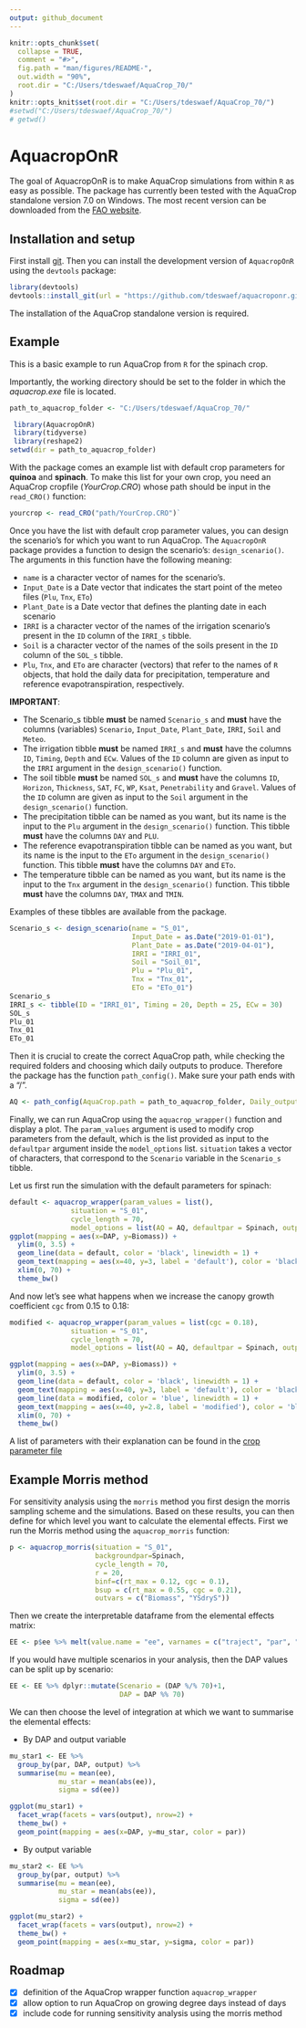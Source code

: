 ```yaml
---
output: github_document
---
```


<!-- README.md is generated from README.Rmd. Please edit that file -->

```r
knitr::opts_chunk$set(
  collapse = TRUE,
  comment = "#>",
  fig.path = "man/figures/README-",
  out.width = "90%",
  root.dir = "C:/Users/tdeswaef/AquaCrop_70/"
)
knitr::opts_knit$set(root.dir = "C:/Users/tdeswaef/AquaCrop_70/")
#setwd("C:/Users/tdeswaef/AquaCrop_70/")
# getwd()
```

# AquacropOnR

<!-- badges: start -->

<!-- badges: end -->

The goal of AquacropOnR is to make AquaCrop simulations from within `R` as easy as possible. The package has currently been tested with the AquaCrop standalone version 7.0 on Windows. The most recent version can be downloaded from the [FAO website](https://www.fao.org/aquacrop/software/aquacropplug-inprogramme/en/#c518670).

## Installation and setup

First install [git](https://git-scm.com/downloads).
Then you can install the development version of `AquacropOnR` using the `devtools` package:

``` r
library(devtools)
devtools::install_git(url = "https://github.com/tdeswaef/aquacroponr.git", force = TRUE)
```

The installation of the AquaCrop standalone version is required.

## Example

This is a basic example to run AquaCrop from `R` for the spinach crop.

Importantly, the working directory should be set to the folder in which the *aquacrop.exe* file is located.

```r
path_to_aquacrop_folder <- "C:/Users/tdeswaef/AquaCrop_70/"

```

```r

 library(AquacropOnR)
 library(tidyverse)
 library(reshape2)
setwd(dir = path_to_aquacrop_folder)
```

With the package comes an example list with default crop parameters for **quinoa** and **spinach**. To make this list for your own crop, you need an AquaCrop cropfile (*YourCrop.CRO*) whose path should be input in the `read_CRO()` function:

``` r
yourcrop <- read_CRO("path/YourCrop.CRO")` 
```

Once you have the list with default crop parameter values, you can design the scenario's for which you want to run AquaCrop. The `AquacropOnR` package provides a function to design the scenario's: `design_scenario()`. The arguments in this function have the following meaning:

-   `name` is a character vector of names for the scenario's.
-   `Input_Date` is a Date vector that indicates the start point of the meteo files (`Plu`, `Tnx`, `ETo`)  
-   `Plant_Date` is a Date vector that defines the planting date in each scenario  
-   `IRRI` is a character vector of the names of the irrigation scenario's present in the `ID` column of the `IRRI_s` tibble.  
-   `Soil` is a character vector of the names of the soils present in the `ID` column of the `SOL_s` tibble. 
- `Plu`, `Tnx`, and `ETo` are character (vectors) that refer to the names of `R` objects, that hold the daily data for precipitation, temperature and reference evapotranspiration, respectively. 

**IMPORTANT**: 

- The Scenario_s tibble **must** be named `Scenario_s` and **must** have the columns (variables) `Scenario`, `Input_Date`, `Plant_Date`, `IRRI`, `Soil` and `Meteo`.  
- The irrigation tibble **must** be named `IRRI_s` and **must** have the columns `ID`, `Timing`, `Depth` and `ECw`. Values of the `ID` column are given as input to the `IRRI` argument in the `design_scenario()` function.  
- The soil tibble **must** be named `SOL_s` and **must** have the columns `ID`, `Horizon`, `Thickness`, `SAT`, `FC`, `WP`, `Ksat`, `Penetrability` and `Gravel`. Values of the `ID` column are given as input to the `Soil` argument in the `design_scenario()` function.  
- The precipitation tibble can be named as you want, but its name is the input to the `Plu` argument in the `design_scenario()` function. This tibble **must** have the columns `DAY` and `PLU`.  
- The reference evapotranspiration tibble can be named as you want, but its name is the input to the `ETo` argument in the `design_scenario()` function. This tibble **must** have the columns `DAY` and `ETo`.  
- The temperature tibble can be named as you want, but its name is the input to the `Tnx` argument in the `design_scenario()` function. This tibble **must** have the columns `DAY`, `TMAX` and `TMIN`.


Examples of these tibbles are available from the package.

```r
Scenario_s <- design_scenario(name = "S_01",
                              Input_Date = as.Date("2019-01-01"),
                              Plant_Date = as.Date("2019-04-01"), 
                              IRRI = "IRRI_01", 
                              Soil = "Soil_01", 
                              Plu = "Plu_01",
                              Tnx = "Tnx_01",
                              ETo = "ETo_01")
Scenario_s
IRRI_s <- tibble(ID = "IRRI_01", Timing = 20, Depth = 25, ECw = 30)
SOL_s
Plu_01
Tnx_01
ETo_01
```

Then it is crucial to create the correct AquaCrop path, while checking the required folders and choosing which daily outputs to produce. Therefore the package has the function `path_config()`. Make sure your path ends with a "/".

```r
AQ <- path_config(AquaCrop.path = path_to_aquacrop_folder, Daily_output = c(1,2))
```

Finally, we can run AquaCrop using the `aquacrop_wrapper()` function and display a plot. The `param_values` argument is used to modify crop parameters from the default, which is the list provided as input to the `defaultpar` argument inside the `model_options` list. `situation` takes a vector of characters, that correspond to the `Scenario` variable in the `Scenario_s` tibble.

Let us first run the simulation with the default parameters for spinach:

```r
default <- aquacrop_wrapper(param_values = list(),
               situation = "S_01",
               cycle_length = 70,
               model_options = list(AQ = AQ, defaultpar = Spinach, output = "morris"))
ggplot(mapping = aes(x=DAP, y=Biomass)) +
  ylim(0, 3.5) +
  geom_line(data = default, color = 'black', linewidth = 1) +
  geom_text(mapping = aes(x=40, y=3, label = 'default'), color = 'black') +
  xlim(0, 70) +
  theme_bw()
```



And now let's see what happens when we increase the canopy growth coefficient `cgc` from 0.15 to 0.18:

```r
modified <- aquacrop_wrapper(param_values = list(cgc = 0.18),
               situation = "S_01",
               cycle_length = 70,
               model_options = list(AQ = AQ, defaultpar = Spinach, output = "def"))

ggplot(mapping = aes(x=DAP, y=Biomass)) +
  ylim(0, 3.5) +
  geom_line(data = default, color = 'black', linewidth = 1) +
  geom_text(mapping = aes(x=40, y=3, label = 'default'), color = 'black') +
  geom_line(data = modified, color = 'blue', linewidth = 1) +
  geom_text(mapping = aes(x=40, y=2.8, label = 'modified'), color = 'blue') +
  xlim(0, 70) +
  theme_bw()

```

A list of parameters with their explanation can be found in the [crop parameter file](Cropparameters.md)

## Example Morris method

For sensitivity analysis using the `morris` method you first design the morris sampling scheme and the simulations.
Based on these results, you can then define for which level you want to calculate the elemental effects.
First we run the Morris method using the `aquacrop_morris` function: 


```r

p <- aquacrop_morris(situation = "S_01", 
                     backgroundpar=Spinach, 
                     cycle_length = 70, 
                     r = 20, 
                     binf=c(rt_max = 0.12, cgc = 0.1), 
                     bsup = c(rt_max = 0.55, cgc = 0.21), 
                     outvars = c("Biomass", "YSdryS"))

``` 

Then we create the interpretable dataframe from the elemental effects matrix: 

```r
EE <- p$ee %>% melt(value.name = "ee", varnames = c("traject", "par", "DAP", "output"))

```

If you would have multiple scenarios in your analysis, then the DAP values can be split up by scenario:

```r

EE <- EE %>% dplyr::mutate(Scenario = (DAP %/% 70)+1,
                           DAP = DAP %% 70)

```

We can then choose the level of integration at which we want to summarise the elemental effects:

- By DAP and output variable

```r
mu_star1 <- EE %>%
  group_by(par, DAP, output) %>%
  summarise(mu = mean(ee),
            mu_star = mean(abs(ee)),
            sigma = sd(ee))

ggplot(mu_star1) +
  facet_wrap(facets = vars(output), nrow=2) +
  theme_bw() +
  geom_point(mapping = aes(x=DAP, y=mu_star, color = par))

```

- By output variable

```r
mu_star2 <- EE %>% 
  group_by(par, output) %>%
  summarise(mu = mean(ee),
            mu_star = mean(abs(ee)),
            sigma = sd(ee))

ggplot(mu_star2) +
  facet_wrap(facets = vars(output), nrow=2) +
  theme_bw() +
  geom_point(mapping = aes(x=mu_star, y=sigma, color = par))

```


## Roadmap

- [x] definition of the AquaCrop wrapper function `aquacrop_wrapper`  
- [x] allow option to run AquaCrop on growing degree days instead of days  
- [x] include code for running sensitivity analysis using the morris method  


